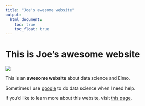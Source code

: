 ```yaml
---
title: "Joe's awesome website"
output: 
  html_document:
    toc: true
    toc_float: true
---
```


# This is Joe's awesome website

![](https://media.giphy.com/media/drXGoW1iudhKw/giphy.gif)

This is an **awesome website** about data science and Elmo.

Sometimes I use [google](https://google.com/) to do data science when I need help.

If you'd like to learn more about this website, visit [this page](about.html).




